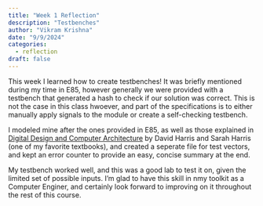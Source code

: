 ```yaml
---
title: "Week 1 Reflection"
description: "Testbenches"
author: "Vikram Krishna"
date: "9/9/2024"
categories:
  - reflection
draft: false
---
```


This week I learned how to create testbenches! It was briefly mentioned during my time in E85, however generally we were provided with a testbench that generated a hash to check if our solution was correct. This is not the case in this class hwoever, and part of the specifications is to either manually apply signals to the module or create a self-checking testbench.

I modeled mine after the ones provided in E85, as well as those explained in [Digital Design and Computer Architecture](https://www.amazon.com/Digital-Design-Computer-Architecture-Harris/dp/0123944244/ref=sr_1_3?dchild=1&sr=8-3) by David Harris and Sarah Harris (one of my favorite textbooks), and created a seperate file for test vectors, and kept an error counter to provide an easy, concise summary at the end.

My testbench worked well, and this was a good lab to test it on, given the limited set of possible inputs. I'm glad to have this skill in nmy toolkit as a Computer Enginer, and certainly look forward to improving on it throughout the rest of this course.